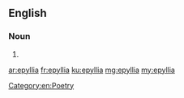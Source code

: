 ==English==

===Noun===
{{head|en|noun plural form}}

# {{plural of|epyllion|lang=en}}

[[Category:en:Poetry]]

[[ar:epyllia]]
[[fr:epyllia]]
[[ku:epyllia]]
[[mg:epyllia]]
[[my:epyllia]]